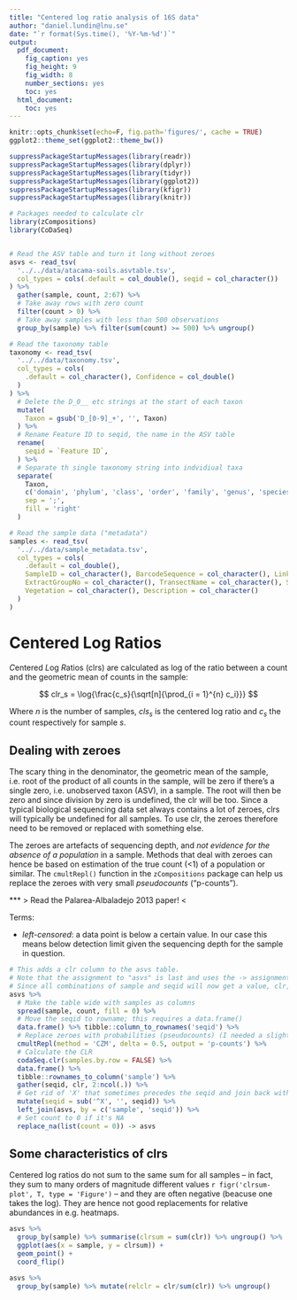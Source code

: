 ```yaml
---
title: "Centered log ratio analysis of 16S data"
author: "daniel.lundin@lnu.se"
date: "`r format(Sys.time(), '%Y-%m-%d')`"
output:
  pdf_document:
    fig_caption: yes
    fig_height: 9
    fig_width: 8
    number_sections: yes
    toc: yes
  html_document:
    toc: yes
---
```


```r
knitr::opts_chunk$set(echo=F, fig.path='figures/', cache = TRUE)
ggplot2::theme_set(ggplot2::theme_bw())
```

```r
suppressPackageStartupMessages(library(readr))
suppressPackageStartupMessages(library(dplyr))
suppressPackageStartupMessages(library(tidyr))
suppressPackageStartupMessages(library(ggplot2))
suppressPackageStartupMessages(library(kfigr))
suppressPackageStartupMessages(library(knitr))

# Packages needed to calculate clr
library(zCompositions)
library(CoDaSeq)
```

```r
```

```r
# Read the ASV table and turn it long without zeroes
asvs <- read_tsv(
  '../../data/atacama-soils.asvtable.tsv',
  col_types = cols(.default = col_double(), seqid = col_character())
) %>%
  gather(sample, count, 2:67) %>%
  # Take away rows with zero count
  filter(count > 0) %>%
  # Take away samples with less than 500 observations
  group_by(sample) %>% filter(sum(count) >= 500) %>% ungroup()

# Read the taxonomy table
taxonomy <- read_tsv(
  '../../data/taxonomy.tsv',
  col_types = cols(
    .default = col_character(), Confidence = col_double()
  )
) %>%
  # Delete the D_0__ etc strings at the start of each taxon
  mutate(
    Taxon = gsub('D_[0-9]_+', '', Taxon)
  ) %>%
  # Rename Feature ID to seqid, the name in the ASV table
  rename(
    seqid = `Feature ID`,
  ) %>%
  # Separate th single taxonomy string into indvidiual taxa
  separate(
    Taxon, 
    c('domain', 'phylum', 'class', 'order', 'family', 'genus', 'species'), 
    sep = ';',
    fill = 'right'
  )

# Read the sample data ("metadata")
samples <- read_tsv(
  '../../data/sample_metadata.tsv',
  col_types = cols(
    .default = col_double(),
    SampleID = col_character(), BarcodeSequence = col_character(), LinkerPrimerSequence = col_character(),
    ExtractGroupNo = col_character(), TransectName = col_character(), SiteName = col_character(),
    Vegetation = col_character(), Description = col_character()
  )
)
```

# Centered Log Ratios

*C*entered *L*og *R*atios (clrs) are calculated as log of the ratio between a count and the geometric mean of counts in 
the sample:

$$
clr_s = \log{\frac{c_s}{\sqrt[n]{\prod_{i = 1}^{n} c_i}}}
$$

Where $n$ is the number of samples, $cls_s$ is the centered log ratio and $c_s$ the count respectively for sample $s$.

## Dealing with zeroes

The scary thing in the denominator, the geometric mean of the sample, i.e. root of the product of all counts in the sample,
will be zero if there's a single  zero, i.e. unobserved taxon (ASV), in a sample. The root
will then be zero and since division by zero is undefined, the clr will be too. Since a typical biological sequencing data
set always contains a lot of zeroes, clrs will typically be undefined for all samples. To use clr, the zeroes therefore
need to be removed or replaced with something else.

The zeroes are artefacts of sequencing depth, and *not evidence for the absence of a population* in a sample. Methods that
deal with zeroes can hence be based on estimation of the true count (<1) of a population or similar. The `cmultRepl()`
function in the `zCompositions` package can help us replace the zeroes with very small *pseudocounts* ("p-counts").

*** > Read the Palarea-Albaladejo 2013 paper! <

Terms:

* *left-censored*: a data point is below a certain value. In our case this means below detection limit given the sequencing
depth for the sample in question.

```r
# This adds a clr column to the asvs table.
# Note that the assignment to "asvs" is last and uses the -> assignment operator.
# Since all combinations of sample and seqid will now get a value, clr, the number of rows increases quite a lot.
asvs %>%
  # Make the table wide with samples as columns
  spread(sample, count, fill = 0) %>%
  # Move the seqid to rowname; this requires a data.frame()
  data.frame() %>% tibble::column_to_rownames('seqid') %>%
  # Replace zeroes with probabilities (pseudocounts) (I needed a slightly lower delta than default not to get negative values)
  cmultRepl(method = 'CZM', delta = 0.5, output = 'p-counts') %>%
  # Calculate the CLR
  codaSeq.clr(samples.by.row = FALSE) %>%
  data.frame() %>%
  tibble::rownames_to_column('sample') %>%
  gather(seqid, clr, 2:ncol(.)) %>%
  # Get rid of 'X' that sometimes precedes the seqid and join back with original table
  mutate(seqid = sub('^X', '', seqid)) %>%
  left_join(asvs, by = c('sample', 'seqid')) %>%
  # Set count to 0 if it's NA
  replace_na(list(count = 0)) -> asvs
```

## Some characteristics of clrs

Centered log ratios do not sum to the same sum for all samples -- in fact, they sum to many orders of magnitude different
values `r figr('clrsum-plot', T, type = 'Figure')` -- and they are often
negative (beacuse one takes the log). They are hence not good replacements for relative abundances in e.g. heatmaps.

```r
asvs %>%
  group_by(sample) %>% summarise(clrsum = sum(clr)) %>% ungroup() %>%
  ggplot(aes(x = sample, y = clrsum)) +
  geom_point() +
  coord_flip()
```

```r
asvs %>%
  group_by(sample) %>% mutate(relclr = clr/sum(clr)) %>% ungroup()
```


